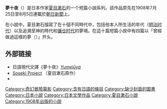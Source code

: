 {{Expand Japanese|time=2021-11-5}}{{Infobox book
| name = 夢十夜
| image = <!--prefer 1st edition-->
| author = [[夏目漱石|夏目漱石]]
| language = 日语
| genre = 短篇小说
| publisher = 朝日新聞
| pub_date = 1908
}}
'''夢十夜'''（{{jpn|j=夢十夜|hg=ゆめじゅうや|rm=Yume Jūya}}）是日本作家[[夏目漱石|夏目漱石]]的一个短篇小說系列。該作品原先在1908年7月25日至8月5日連載於[[朝日新聞|朝日新聞]]上。

在小說中，夏目漱石描寫了在十個不同時代中，包括他本人所生活的年代（[[明治|明治时代]]）以及追溯至神的時代和[[鎌倉時代|镰仓时代]]的夢境。在這十篇短篇小說中有四篇以「曾經做過這樣的夢（{{jpn|link=no|j=こんな夢を見た|rm=Kon na yume o mita}}）」开头。

== 外部链接 ==
* 日語現代文譯《夢十夜》[http://www.aozora.gr.jp/cards/000148/files/799_14972.html ''Yumejūya''] {{Wayback|url=http://www.aozora.gr.jp/cards/000148/files/799_14972.html |date=20210113115710 }} 
* [http://www.sosekiproject.org Soseki Project] {{Wayback|url=http://www.sosekiproject.org/ |date=20210303232536 }} （夏目漱石原作）
*{{青空文庫|000148|799|新字新仮名|夢十夜}}
{{夏目漱石|state=collasped}}
[[Category:奇幻冒險電影|Category:奇幻冒險電影]]
[[Category:含有日語的條目|Category:含有日語的條目]]
[[Category:缺少封面的圖書|Category:缺少封面的圖書]]
[[Category:日本小說|Category:日本小說]]
[[Category:日本文學作品|Category:日本文學作品]]
[[Category:夏目漱石小說|Category:夏目漱石小說]]
[[Category:1908年出版的小說|Category:1908年出版的小說]]